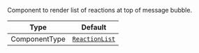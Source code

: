 Component to render list of reactions at top of message bubble.

| Type          | Default                                                               |
| ------------- | --------------------------------------------------------------------- |
| ComponentType | [`ReactionList`](../../../../ui-components/message/reaction-list.mdx) |
